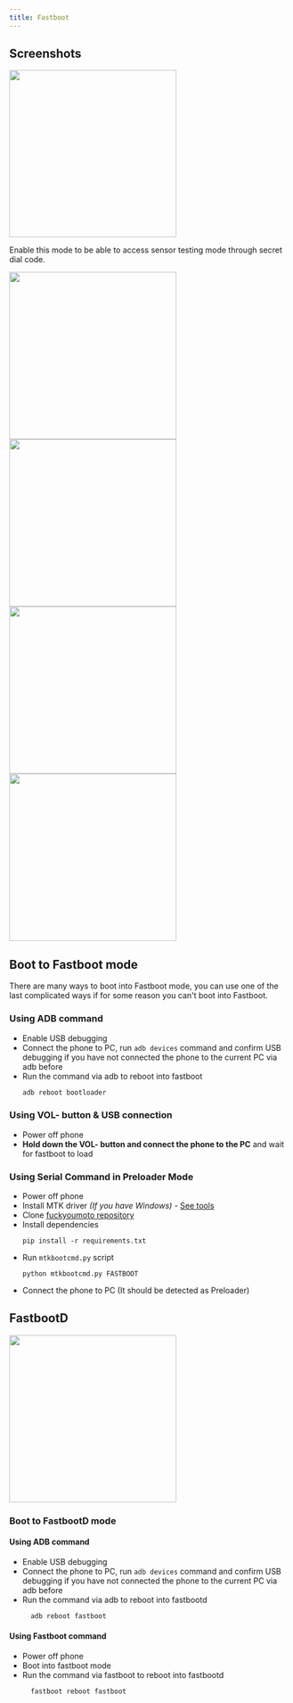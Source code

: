 ```yaml
---
title: Fastboot
---
```




## Screenshots

<Tabs>
    <TabItem value="0" label="Start" default>
        <img src={startImg} width="300" />
    </TabItem>
    <TabItem value="1" label="Recovery">
        <p>Enable this mode to be able to access sensor testing mode through secret dial code.</p>
        <img src={recoveryImg} width="300" />
    </TabItem>
    <TabItem value="2" label="Barcodes">
        <img src={barcodesImg} width="300" />
    </TabItem>
    <TabItem value="3" label="Restart bootloader">
        <img src={restartBootloaderImg} width="300" />
    </TabItem>
    <TabItem value="4" label="Poweroff">
        <img src={poweroffImg} width="300" />
    </TabItem>
</Tabs>

## Boot to Fastboot mode
There are many ways to boot into Fastboot mode, you can use one of the last complicated ways if for some reason you can't boot into Fastboot.

### Using ADB command
- Enable USB debugging
- Connect the phone to PC, run ```adb devices``` command and confirm USB debugging if you have not connected the phone to the current PC via adb before
- Run the command via adb to reboot into fastboot
  ```sh
  adb reboot bootloader
    ```

### Using VOL- button & USB connection
- Power off phone
- **Hold down the VOL- button and connect the phone to the PC** and wait for fastboot to load

### Using Serial Command in Preloader Mode
- Power off phone
- Install MTK driver _(If you have Windows)_ - [See tools](../dev/tools.md)
- Clone [fuckyoumoto repository](https://github.com/moto-penangf/fuckyoumoto)
- Install dependencies
  ```shell
  pip install -r requirements.txt
    ```
- Run ``mtkbootcmd.py`` script
  ```shell
  python mtkbootcmd.py FASTBOOT
  ```
- Connect the phone to PC (It should be detected as Preloader)

## FastbootD
<img src={fastbootdImg} width="300" />

### Boot to FastbootD mode


#### Using ADB command
- Enable USB debugging
- Connect the phone to PC, run ```adb devices``` command and confirm USB debugging if you have not connected the phone to the current PC via adb before
- Run the command via adb to reboot into fastbootd
  ```sh
    adb reboot fastboot
  ```

#### Using Fastboot command
- Power off phone
- Boot into fastboot mode
- Run the command via fastboot to reboot into fastbootd
  ```sh
    fastboot reboot fastboot
  ```